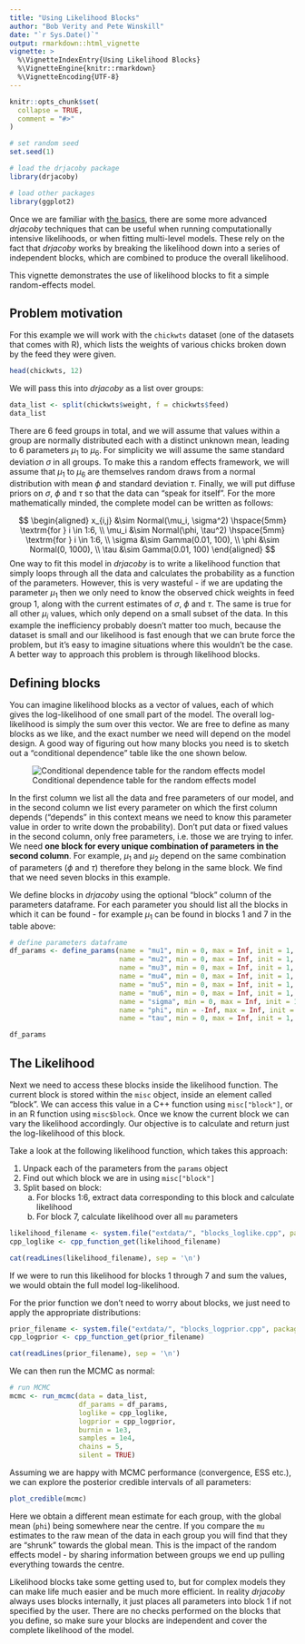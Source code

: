 ---
title: "Using Likelihood Blocks"
author: "Bob Verity and Pete Winskill"
date: "`r Sys.Date()`"
output: rmarkdown::html_vignette
vignette: >
  %\VignetteIndexEntry{Using Likelihood Blocks}
  %\VignetteEngine{knitr::rmarkdown}
  %\VignetteEncoding{UTF-8}
---
  
```{r, include = FALSE}
knitr::opts_chunk$set(
  collapse = TRUE,
  comment = "#>"
)
```

```{r, echo = FALSE}
# set random seed
set.seed(1)

# load the drjacoby package
library(drjacoby)

# load other packages
library(ggplot2)
```

Once we are familiar with [the basics](https://mrc-ide.github.io/drjacoby/articles/example.html), there are some more advanced *drjacoby* techniques that can be useful when running computationally intensive likelihoods, or when fitting multi-level models. These rely on the fact that *drjacoby* works by breaking the likelihood down into a series of independent blocks, which are combined to produce the overall likelihood.

This vignette demonstrates the use of likelihood blocks to fit a simple random-effects model.


## Problem motivation

For this example we will work with the `chickwts` dataset (one of the datasets that comes with R), which lists the weights of various chicks broken down by the feed they were given.

```{r}
head(chickwts, 12)
```

We will pass this into *drjacoby* as a list over groups:
  
```{r}
data_list <- split(chickwts$weight, f = chickwts$feed)
data_list
```

There are 6 feed groups in total, and we will assume that values within a group are normally distributed each with a distinct unknown mean, leading to 6 parameters $\mu_1$ to $\mu_6$. For simplicity we will assume the same standard deviation $\sigma$ in all groups. To make this a random effects framework, we will assume that $\mu_1$ to $\mu_6$ are themselves random draws from a normal distribution with mean $\phi$ and standard deviation $\tau$. Finally, we will put diffuse priors on $\sigma$, $\phi$ and $\tau$ so that the data can "speak for itself". For the more mathematically minded, the complete model can be written as follows:
  
$$
\begin{aligned}
  x_{i,j} &\sim Normal(\mu_i, \sigma^2) \hspace{5mm} \textrm{for } i \in 1:6, \\
  \mu_i &\sim Normal(\phi, \tau^2) \hspace{5mm} \textrm{for } i \in 1:6, \\
  \sigma  &\sim Gamma(0.01, 100), \\
  \phi  &\sim Normal(0, 1000), \\
  \tau  &\sim Gamma(0.01, 100)
\end{aligned}
$$
One way to fit this model in *drjacoby* is to write a likelihood function that simply loops through all the data and calculates the probability as a function of the parameters. However, this is very wasteful - if we are updating the parameter $\mu_1$ then we only need to know the observed chick weights in feed group 1, along with the current estimates of $\sigma$, $\phi$ and $\tau$. The same is true for all other $\mu_i$ values, which only depend on a small subset of the data. In this example the inefficiency probably doesn't matter too much, because the dataset is small and our likelihood is fast enough that we can brute force the problem, but it's easy to imagine situations where this wouldn't be the case. A better way to approach this problem is through likelihood blocks.

## Defining blocks

You can imagine likelihood blocks as a vector of values, each of which gives the log-likelihood of one small part of the model. The overall log-likelihood is simply the sum over this vector. We are free to define as many blocks as we like, and the exact number we need will depend on the model design. A good way of figuring out how many blocks you need is to sketch out a "conditional dependence" table like the one shown below.

![Conditional dependence table for the random effects model](https://raw.githubusercontent.com/mrc-ide/drjacoby/version1.0/R_ignore/images/conditional_dependence.png)

In the first column we list all the data and free parameters of our model, and in the second column we list every parameter on which the first column depends ("depends" in this context means we need to know this parameter value in order to write down the probability). Don't put data or fixed values in the second column, only free parameters, i.e. those we are trying to infer. We need **one block for every unique combination of parameters in the second column**. For example, $\mu_1$ and $\mu_2$ depend on the same combination of parameters ($\phi$ and $\tau$) therefore they belong in the same block. We find that we need seven blocks in this example.

We define blocks in *drjacoby* using the optional "block" column of the parameters dataframe. For each parameter you should list all the blocks in which it can be found - for example $\mu_1$ can be found in blocks 1 and 7 in the table above:
  
```{r}
# define parameters dataframe
df_params <- define_params(name = "mu1", min = 0, max = Inf, init = 1, block = c(1, 7),
                           name = "mu2", min = 0, max = Inf, init = 1, block = c(2, 7),
                           name = "mu3", min = 0, max = Inf, init = 1, block = c(3, 7),
                           name = "mu4", min = 0, max = Inf, init = 1, block = c(4, 7),
                           name = "mu5", min = 0, max = Inf, init = 1, block = c(5, 7),
                           name = "mu6", min = 0, max = Inf, init = 1, block = c(6, 7),
                           name = "sigma", min = 0, max = Inf, init = 1, block = 1:6,
                           name = "phi", min = -Inf, max = Inf, init = 0, block = 7,
                           name = "tau", min = 0, max = Inf, init = 1, block = 7)

df_params
```


## The Likelihood

Next we need to access these blocks inside the likelihood function. The current block is stored within the `misc` object, inside an element called "block". We can access this value in a C++ function using `misc["block"]`, or in an R function using `misc$block`. Once we know the current block we can vary the likelihood accordingly. Our objective is to calculate and return just the log-likelihood of this block.

Take a look at the following likelihood function, which takes this approach:
  
1. Unpack each of the parameters from the `params` object
2. Find out which block we are in using `misc["block"]`
3. Split based on block:
    a. For blocks 1:6, extract data corresponding to this block and calculate likelihood
    b. For block 7, calculate likelihood over all `mu` parameters

```{r, echo = FALSE, comment = ''}
likelihood_filename <- system.file("extdata/", "blocks_loglike.cpp", package = 'drjacoby', mustWork = TRUE)
cpp_loglike <- cpp_function_get(likelihood_filename)

cat(readLines(likelihood_filename), sep = '\n')
```

If we were to run this likelihood for blocks 1 through 7 and sum the values, we would obtain the full model log-likelihood.

For the prior function we don't need to worry about blocks, we just need to apply the appropriate distributions:

```{r, echo = FALSE, comment = ''}
prior_filename <- system.file("extdata/", "blocks_logprior.cpp", package = 'drjacoby', mustWork = TRUE)
cpp_logprior <- cpp_function_get(prior_filename)

cat(readLines(prior_filename), sep = '\n')
```

We can then run the MCMC as normal:

```{r}
# run MCMC
mcmc <- run_mcmc(data = data_list,
                 df_params = df_params,
                 loglike = cpp_loglike,
                 logprior = cpp_logprior,
                 burnin = 1e3,
                 samples = 1e4,
                 chains = 5,
                 silent = TRUE)
```

Assuming we are happy with MCMC performance (convergence, ESS etc.), we can explore the posterior credible intervals of all parameters:

```{r, width = 10, height = 5}
plot_credible(mcmc)
```

Here we obtain a different mean estimate for each group, with the global mean (`phi`) being somewhere near the centre. If you compare the `mu` estimates to the raw mean of the data in each group you will find that they are "shrunk" towards the global mean. This is the impact of the random effects model - by sharing information between groups we end up pulling everything towards the centre.

Likelihood blocks take some getting used to, but for complex models they can make life much easier and be much more efficient. In reality *drjacoby* always uses blocks internally, it just places all parameters into block 1 if not specified by the user. There are no checks performed on the blocks that you define, so make sure your blocks are independent and cover the complete likelihood of the model.
